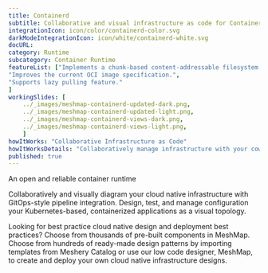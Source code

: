 ```yaml
---
title: Containerd  
subtitle: Collaborative and visual infrastructure as code for Containerd
integrationIcon: icon/color/containerd-color.svg
darkModeIntegrationIcon: icon/white/containerd-white.svg
docURL: 
category: Runtime
subcategory: Container Runtime
featureList: ["Implements a chunk-based content-addressable filesystem on top of a called RAFS (Registry Acceleration File System) format.",
"Improves the current OCI image specification.",
"Supports lazy pulling feature."
]
workingSlides: [
    ../_images/meshmap-containerd-updated-dark.png,
    ../_images/meshmap-containerd-updated-light.png,
    ../_images/meshmap-containerd-views-dark.png,
    ../_images/meshmap-containerd-views-light.png,
    ]
howItWorks: "Collaborative Infrastructure as Code"
howItWorksDetails: "Collaboratively manage infrastructure with your coworkers synchronously sharing the same designs."
published: true
---
```

<p>
    An open and reliable container runtime
</p>
<p>
    Collaboratively and visually diagram your cloud native infrastructure with GitOps-style pipeline integration. Design, test, and manage configuration your Kubernetes-based, containerized applications as a visual topology.
</p>
<p>
    Looking for best practice cloud native design and deployment best practices? Choose from thousands of pre-built components in MeshMap. Choose from hundreds of ready-made design patterns by importing templates from Meshery Catalog or use our low code designer, MeshMap, to create and deploy your own cloud native infrastructure designs.
</p>